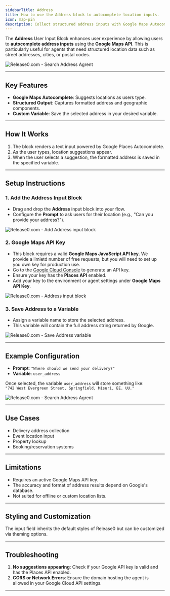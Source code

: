 ```yaml
---
sidebarTitle: Address
title: How to use the Address block to autocomplete location inputs.
icon: map-pin
description: Collect structured address inputs with Google Maps Autocomplete, allowing users to search for locations easily in your chatbot agent.
---
```


The **Address** User Input Block enhances user experience by allowing users to **autocomplete address inputs** using the **Google Maps API**. This is particularly useful for agents that need structured location data such as street addresses, cities, or postal codes.

<Frame style={{ maxWidth: '600px' }}>
  <img src="/images/blocks/inputs/address-agent-live.gif" alt="Release0.com - Search Address Agrent" / >
</Frame>

---

## Key Features

- **Google Maps Autocomplete**: Suggests locations as users type.
- **Structured Output**: Captures formatted address and geographic components.
- **Custom Variable**: Save the selected address in your desired variable.

---

## How It Works

1. The block renders a text input powered by Google Places Autocomplete.
2. As the user types, location suggestions appear.
3. When the user selects a suggestion, the formatted address is saved in the specified variable.

---

## Setup Instructions

### 1. Add the Address Input Block

- Drag and drop the **Address** input block into your flow.
- Configure the **Prompt** to ask users for their location (e.g., "Can you provide your address?").

<Frame style={{ maxWidth: '600px' }}>
  <img src="/images/blocks/inputs/address-drag.png" alt="Release0.com - Add Address input block" / >
</Frame>

### 2. Google Maps API Key

- This block requires a valid **Google Maps JavaScript API key**. We provide a limietd number of free requests, but you will need to set up you own key for production use.
- Go to the [Google Cloud Console](https://console.cloud.google.com/google/maps-apis/credentials) to generate an API key.
- Ensure your key has the **Places API** enabled.
- Add your key to the environment or agent settings under **Google Maps API Key**.

<Frame style={{ maxWidth: '400px' }}>
  <img src="/images/blocks/inputs/address.png" alt="Release0.com - Address input block" / >
</Frame>


### 3. Save Address to a Variable

- Assign a variable name to store the selected address.
- This variable will contain the full address string returned by Google.

<Frame style={{ maxWidth: '600px' }}>
  <img src="/images/blocks/inputs/address-variable.png" alt="Release0.com - Save Address variable" / >
</Frame>

---

## Example Configuration

- **Prompt**: `"Where should we send your delivery?"`
- **Variable**: `user_address`

Once selected, the variable `user_address` will store something like:  
`"742 West Evergreen Street, Springfield, Misuri, EE. UU."`

<Frame style={{ maxWidth: '600px' }}>
  <img src="/images/blocks/inputs/address-agent.png" alt="Release0.com - Search Address Agrent" / >
</Frame>

---

## Use Cases

- Delivery address collection
- Event location input
- Property lookup
- Booking/reservation systems

---

## Limitations

- Requires an active Google Maps API key.
- The accuracy and format of address results depend on Google's database.
- Not suited for offline or custom location lists.

---

## Styling and Customization

The input field inherits the default styles of Release0 but can be customized via theming options.

---

## Troubleshooting

1. **No suggestions appearing**: Check if your Google API key is valid and has the Places API enabled.
2. **CORS or Network Errors**: Ensure the domain hosting the agent is allowed in your Google Cloud API settings.

---